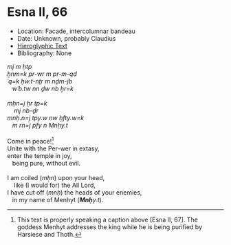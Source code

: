 # Esna II, 66 {-}

<style>
  .col2 {
    columns: 2 300px;         /* number of columns and width in pixels*/
    -webkit-columns: 2 300px; /* chrome, safari */
    -moz-columns: 2 300px;    /* firefox */
    -webkit-column-break-inside: avoid;
    -page-break-inside: avoid;
    -break-inside: avoid;
  }

</style>


- Location: Facade, intercolumnar bandeau
- Date: Unknown, probably Claudius 
- [Hieroglyphic Text](https://www.ifao.egnet.net/uploads/publications/enligne/Temples-Esna002.pdf#page=211){target="_blank"}
- Bibliography: None


<div class="col2">
| *mj m ḥtp*  
| *ẖnm=k pr-wr m pr-m-qd*  
| *ʿq=k ḥw.t-nṯr m nḏm-jb*
|    *wʿb.tw nn ḏw nb ḫr=k*  
|  
| *mḥn=j ḥr tp=k*  
|     *mj nb-ḏr*  
| *mnḥ.n=j tpy.w nw ḫfty.w=k*  
|    *m rn=j pfy n Mnḥy.t*  
|  
| Come in peace![^fn-66_1]  
| Unite with the Per-wer in extasy,  
| enter the temple in joy,  
|    being pure, without evil.  
|  
| I am coiled (*mḥn*) upon your head,  
|     like (I would for) the All Lord,  
| I have cut off (*mnḥ*) the heads of your enemies,
|    in my name of Menhyt (***Mnḥ****y.t*).
 

</div>

[^fn-66_1]: This text is properly speaking a caption above [Esna II, 67]. The goddess Menhyt addresses the king while he is being purified by Harsiese and Thoth.

